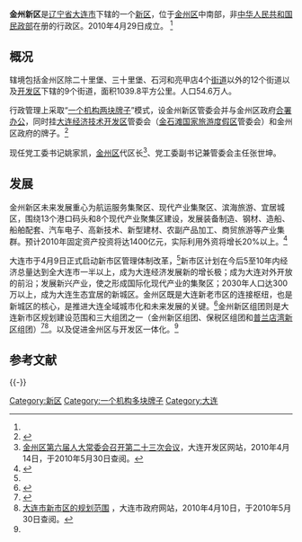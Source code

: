 {{Infobox China County
| county = 金州新区
| usedname = 
| nameorigin = 
| Photo = 
| Photoname = 
| map = 
| map_caption = 
| Pinyin =  Jīnzhōu XīnQū
| Belong = [[中国|中国]][[辽宁省|辽宁省]][[大连市|大连市]]
| Types = [[市辖区|市辖区]]
| admincode =  
| founded = 2010年4月29日
| seat = 
| officerTitle = 
| officer = 
| officerTitle2 = 
| officer2 = 
| division = 21
| town = 
| township = 
| subdistrict = 21
| dialect = 
| post code = 
| phone code = 0411
| coordinate = 
| area = 1039.8平方千米
| area land = 
| area water = 
| census yr = 
| pop = 54.6万人
| density =  
| GDP = 
| GDP_as_of = 
| GDPPC = 
| carlicense = 辽B
| web = www..gov.cn
| web_title = 金州新区政府网
}}
'''金州新区'''是[[辽宁省|辽宁省]][[大连市|大连市]]下辖的一个[[城市新区|新区]]，位于[[金州区|金州区]]中南部，非[[中华人民共和国民政部|中华人民共和国民政部]]在册的行政区。2010年4月29日成立。 <ref name="renmin"></ref>

==概况==
辖境包括金州区除二十里堡、三十里堡、石河和亮甲店4个[[街道办事处|街道]]以外的12个街道以及[[大连经济技术开发区|开发区]]下辖的9个街道，面积1039.8平方公里。人口54.6万人。

行政管理上采取“[[一个机构两块牌子|一个机构两块牌子]]”模式，设金州新区管委会并与金州区政府[[合署办公|合署办公]]，同时挂[[大连经济技术开发区|大连经济技术开发区]]管委会（[[金石滩|金石滩国家旅游度假区]]管委会）和金州区政府的牌子。<ref name="renmin">{{Cite web|title=大连金州新区成立新市区管理体制改革启动|url=http://society.people.com.cn/GB/1062/11495826.html|accessdate=2020-07-12|date=2010-04-30|publisher=人民网|archiveurl=https://web.archive.org/web/20160304071345/http://society.people.com.cn/GB/1062/11495826.html|archivedate=2016-03-04|dead-url=yes}}</ref>

现任党工委书记姚家凯，[[金州区|金州区]]代区长<ref name="kaifaqu">[http://www.dda.gov.cn/zwgk/inner.vm?cid=0&diid=166491&nid=1 金州区第六届人大常委会召开第二十三次会议]{{Dead link|date=2018年8月|bot=InternetArchiveBot|fix-attempted=yes}}，大连开发区网站，2010年4月14日，于2010年5月30日查阅。</ref>、党工委副书记兼管委会主任张世坤。

==发展==
金州新区未来发展重心为航运服务集聚区、现代产业集聚区、滨海旅游、宜居城区，围绕13个港口码头和8个现代产业聚集区建设，发展装备制造、钢材、造船、船舶配套、汽车电子、高新技术、新型建材、农副产品加工、商贸旅游等产业集群。预计2010年固定资产投资将达1400亿元，实际利用外资将增长20%以上。<ref name="china">{{Cite web|title=大连金州新区成立大会29日隆重举行|url=http://dl.cnr.cn/jrdl/201004/t20100430_506360728.html|accessdate=2020-07-12|date=2010-04-30|publisher=央广网}}</ref>

大连市于4月9日正式启动新市区管理体制改革，<ref name="renmin"></ref>新市区计划在今后5至10年内经济总量达到全大连市一半以上，成为大连经济发展新的增长极；成为大连对外开放的前沿；发展新兴产业，使之形成国际化现代产业的集聚区；2030年人口达300万以上，成为大连生态宜居的新城区。金州区既是大连新老市区的连接枢纽，也是新城区的核心，是推进大连全域城市化和未来发展的关键。<ref name="bandao">{{Cite web|title=金州新区：领衔新市区 承载大连新希望|url=http://blog.eastmoney.com/ljtbdy/blog_215571107.html|accessdate=2020-07-12|author=浪迹天涯的羊|date=2010-05-02|publisher=东方财富网博客|archive-date=2020-07-13|archive-url=https://web.archive.org/web/20200713180448/http://blog.eastmoney.com/ljtbdy/blog_215571107.html|dead-url=no}}</ref>金州新区组团则是大连新市区规划建设范围和三大组团之一（金州新区组团、保税区组团和[[普兰店湾新区|普兰店湾新区]]组团）<ref name="liaoning">{{Cite web|title=大连核心城市建设掀开新篇章|url=http://www.ln.gov.cn/zfxx/jrln/wzxw/201004/t20100410_514638.html|accessdate=2020-07-11|date=2010-04-10|publisher=辽宁省人民政府|archiveurl=https://web.archive.org/web/20190701040446/http://www.ln.gov.cn/zfxx/jrln/wzxw/201004/t20100410_514638.html|archivedate=2019-07-01|dead-url=yes}}</ref><ref name="dalian">[http://www.dl.gov.cn/gov/detail/detail.vm?go=news&diid=100B02003100411582610041028 大连市新市区的规划范围] {{Wayback|url=http://www.dl.gov.cn/gov/detail/detail.vm?go=news&diid=100B02003100411582610041028 |date=20190831071743 }}，大连市政府网站，2010年4月10日，于2010年5月30日查阅。</ref>。以及促进金州区与开发区一体化。<ref name="kaifaqu"></ref>

==参考文献==
{{Reflist}}

{{-}}
{{中国新区}}

[[Category:新区|Category:新区]]
[[Category:一个机构多块牌子|Category:一个机构多块牌子]]
[[Category:大连|Category:大连]]
